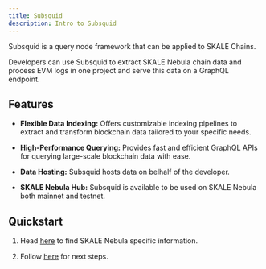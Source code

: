 ```yaml
---
title: Subsquid
description: Intro to Subsquid
---
```



Subsquid is a query node framework that can be applied to SKALE Chains.

Developers can use Subsquid to extract SKALE Nebula chain data and process EVM logs in one project and serve this data on a GraphQL endpoint.

<CardGrid>
  <LinkCard title="Website" href="https://subsquid.io" />
  <LinkCard title="Documentation" href="https://docs.subsquid.io/" />
  <LinkCard title="Recipe" description="Not ready yet but is coming very soon!"/>
</CardGrid>

## Features

- **Flexible Data Indexing:** Offers customizable indexing pipelines to extract and transform blockchain data tailored to your specific needs.

- **High-Performance Querying:** Provides fast and efficient GraphQL APIs for querying large-scale blockchain data with ease.

- **Data Hosting:** Subsquid hosts data on belhalf of the developer.

- **SKALE Nebula Hub:** Subsquid is available to be used on SKALE Nebula both mainnet and testnet.

## Quickstart

<Steps>

1. Head [here](https://docs.sqd.ai/subsquid-network/reference/networks/) to find SKALE Nebula specific information.

2. Follow [here](https://docs.sqd.ai/subsquid-network/reference/evm-api/) for next steps.

</Steps>


